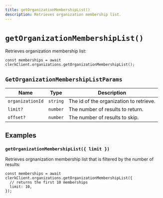 ```yaml
---
title: getOrganizationMembershipList()
description: Retrieves organization membership list.
---
```


# `getOrganizationMembershipList()`

Retrieves organization membership list:

```tsx
const memberships = await clerkClient.organizations.getOrganizationMembershipList();
```

## `GetOrganizationMembershipListParams`

| Name | Type | Description |
| --- | --- | --- |
| `organizationId` | `string` | The id of the organization to retrieve. |
| `limit?` | `number` | The number of results to return. |
| `offset?` | `number` | The number of results to skip. |

## Examples

### `getOrganizationMembershipList({ limit })`

Retrieves orgnanization membership list that is filtered by the number of results:

```tsx
const memberships = await clerkClient.organizations.getOrganizationMembershipList({
  // returns the first 10 memberships
  limit: 10,
});
```